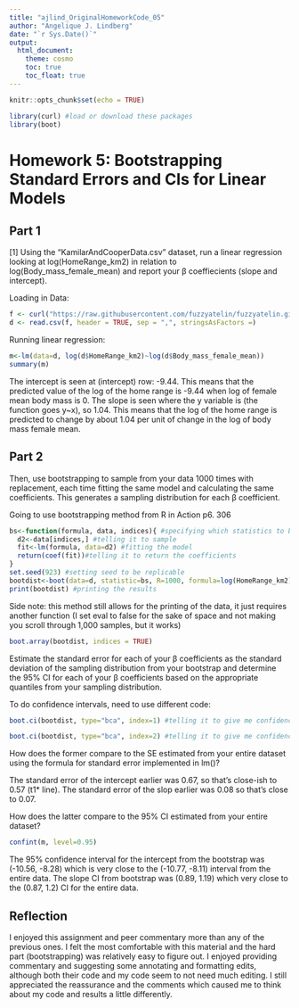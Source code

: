 ```yaml
---
title: "ajlind_OriginalHomeworkCode_05"
author: "Angelique J. Lindberg"
date: "`r Sys.Date()`"
output: 
  html_document:
    theme: cosmo
    toc: true
    toc_float: true  
---
```


```r
knitr::opts_chunk$set(echo = TRUE)
```


```r
library(curl) #load or download these packages
library(boot) 
```


# Homework 5: Bootstrapping Standard Errors and CIs for Linear Models 

## Part 1
[1] Using the “KamilarAndCooperData.csv” dataset, run a linear regression looking at log(HomeRange_km2) in relation to log(Body_mass_female_mean) and report your β coeffiecients (slope and intercept).

Loading in Data:
```r
f <- curl("https://raw.githubusercontent.com/fuzzyatelin/fuzzyatelin.github.io/master/AN588_Fall23/KamilarAndCooperData.csv")
d <- read.csv(f, header = TRUE, sep = ",", stringsAsFactors =)
```

Running linear regression:
```r
m<-lm(data=d, log(d$HomeRange_km2)~log(d$Body_mass_female_mean))
summary(m)
```
The intercept is seen at (intercept) row: -9.44. This means that the predicted value of the log of the home range is -9.44 when log of female mean body mass is 0. The slope is seen where the y variable is (the function goes y~x), so 1.04. This means that the log of the home range is predicted to change by about 1.04 per unit of change in the log of body mass female mean.

## Part 2
Then, use bootstrapping to sample from your data 1000 times with replacement, each time fitting the same model and calculating the same coefficients. This generates a sampling distribution for each β coefficient.

Going to use bootstrapping method from R in Action p6. 306
```r
bs<-function(formula, data, indices){ #specifying which statistics to bootstrap
  d2<-data[indices,] #telling it to sample
  fit<-lm(formula, data=d2) #fitting the model
  return(coef(fit))#telling it to return the coefficients 
}
set.seed(923) #setting seed to be replicable
bootdist<-boot(data=d, statistic=bs, R=1000, formula=log(HomeRange_km2)~log(Body_mass_female_mean))#1000 repetitions, telling it to use the bootstrap statistic I just created, also using formula of y~x, like regular regression 
print(bootdist) #printing the results
```

Side note: this method still allows for the printing of the data, it just requires another function (I set eval to false for the sake of space and not making you scroll through 1,000 samples, but it works)
```r
boot.array(bootdist, indices = TRUE)
```


Estimate the standard error for each of your β coefficients as the standard deviation of the sampling distribution from your bootstrap and determine the 95% CI for each of your β coefficients based on the appropriate quantiles from your sampling distribution.

To do confidence intervals, need to use different code:
```r
boot.ci(bootdist, type="bca", index=1) #telling it to give me confidence interval of first index (intercept)
```

```r
boot.ci(bootdist, type="bca", index=2) #telling it to give me confidence interval of second index (slope)
```


How does the former compare to the SE estimated from your entire dataset using the formula for standard error implemented in lm()?

The standard error of the intercept earlier was 0.67, so that's close-ish to 0.57 (t1* line). The standard error of the slop earlier was 0.08 so that's close to 0.07.

How does the latter compare to the 95% CI estimated from your entire dataset?
```r
confint(m, level=0.95)
```

The 95% confidence interval  for the intercept from the bootstrap was (-10.56, -8.28) which is very close to the (-10.77, -8.11) interval from the entire data. The slope CI from bootstrap was (0.89, 1.19) which very close to the (0.87, 1.2) CI for the entire data.


## Reflection
I enjoyed this assignment and peer commentary more than any of the previous ones. I felt the most comfortable with this material and the hard part (bootstrapping) was relatively easy to figure out. I enjoyed providing commentary and suggesting some annotating and formatting edits, although both their code and my code seem to not need much editing. I still appreciated the reassurance and the comments which caused me to think about my code and results a little differently.
